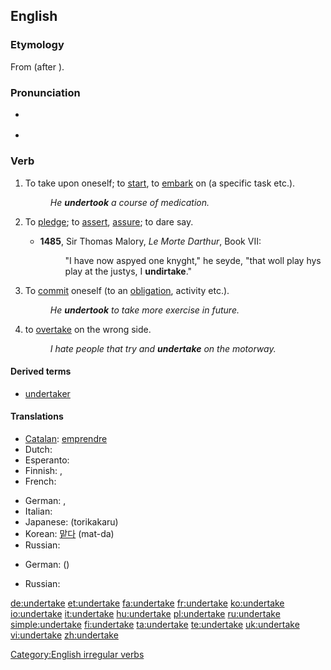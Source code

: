 ==English==

===Etymology===
From {{prefix|under|take}} (after {{term|undernim}}).

===Pronunciation===
* {{a|UK}} {{IPA|/ʌndə'teɪk/}}
* {{audio|en-us-undertake.ogg|Audio (US)}}
*: {{rhymes|eɪk}}

===Verb===
{{en-verb|undertakes|undertaking|undertook|undertaken}}

# {{transitive}} To take upon oneself; to [[start]], to [[embark]] on (a specific task etc.).
#: ''He '''undertook''' a course of medication.''
# {{archaic|intransitive}} To [[pledge]]; to [[assert]], [[assure]]; to dare say.
#* '''1485''', Sir Thomas Malory, ''Le Morte Darthur'', Book VII:
#*: "I have now aspyed one knyght," he seyde, "that woll play hys play at the justys, I '''undirtake'''."
# {{intransitive}} To [[commit]] oneself (to an [[obligation]], activity etc.).
#: ''He '''undertook''' to take more exercise in future.''
# {{informal}} to [[overtake]] on the wrong side.
#: ''I hate people that try and '''undertake''' on the motorway.''

====Derived terms====
* [[undertaker]]

====Translations====
{{trans-top|To start an enterprise}}
* [[Catalan]]: [[emprendre]]
* Dutch: {{t+|nl|ondernemen}}
* Esperanto: {{t-|eo|entrepreni|xs=Esperanto}}
* Finnish: {{t+|fi|ryhtyä}}, {{t-|fi|ruveta}}
* French: {{t+|fr|entreprendre}}
{{trans-mid}}
* German: {{t|de|unternehmen}}, {{t+|de|ausführen}}
* Italian: {{t+|it|intraprendere}}
* Japanese: {{Jpan|[[取り掛かる]]}} (torikakaru)
* Korean: [[맡다]] (mat-da)
* Russian: {{t+|ru|предпринимать|sc=Cyrl}}
{{trans-bottom}}

{{trans-top|To commit oneself to an obligation}}
* German: {{t+|de|verpflichten}} ({{t+|de|sich}})
{{trans-mid}}
* Russian: {{t+|ru|ручаться|sc=Cyrl}}
{{trans-bottom}}

[[Category:English irregular verbs]]

[[de:undertake]]
[[et:undertake]]
[[fa:undertake]]
[[fr:undertake]]
[[ko:undertake]]
[[io:undertake]]
[[it:undertake]]
[[hu:undertake]]
[[pl:undertake]]
[[ru:undertake]]
[[simple:undertake]]
[[fi:undertake]]
[[ta:undertake]]
[[te:undertake]]
[[uk:undertake]]
[[vi:undertake]]
[[zh:undertake]]
